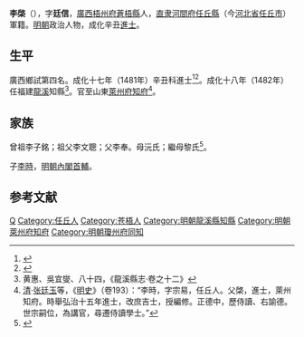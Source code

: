 {{明清人物信息框
| 姓名 = 李棨
| 原名 =
| 圖片名稱= 
| 圖片大小 =
| 圖片說明 = 
| 最高職務 = 山東萊州府知府
| 國家 = 大明 
| 爵位 =
| 籍貫 = [[廣西|廣西]][[梧州府|梧州府]][[蒼梧縣|蒼梧縣]]<br>[[北直隶|直隶]][[河間府|河間府]][[任丘縣|任丘縣]]軍籍
| 族裔 = 
| 字號 = 字廷信
| 諡號 =
| 出生日期 = 生年不詳
| 出生地點 =
| 逝世日期 = 卒年不詳
| 逝世地點 =
| 墓葬 =
| 配偶 = 
| 親屬 = （子）[[李時_(大學士)|李時]]
| 出身 =
* 成化十七年辛丑科同進士出身
| 經歷 =
| 著作 =  
}}
'''李棨'''（{{bd|？||？|catIdx=}}），字'''廷信'''，[[廣西|廣西]][[梧州府|梧州府]][[蒼梧縣|蒼梧縣]]人，[[北直隶|直隶]][[河間府|河間府]][[任丘縣|任丘縣]]（今[[河北省|河北省]][[任丘市|任丘市]]）軍籍。[[明朝|明朝]]政治人物，成化辛丑[[進士|進士]]。

== 生平 ==
廣西鄉試第四名。成化十七年（1481年）辛丑科進士<ref>{{Cite book|title=《[[皇明贡举考|皇明贡举考]]》卷五|last=（明）[[张朝瑞|张朝瑞]]|first=|publisher=《续修四库全书》史部第828册|year=|isbn=|location=|pages=}}</ref><ref>{{Cite book|title=贡举志五种 上|last=鲁小俊，江俊伟著|first=|publisher=武汉：武汉大学出版社|year=2009|isbn=978-7-307-07043-1|location=|pages=254-256}}</ref>。成化十八年（1482年）任福建[[龍溪縣|龍溪]]知縣<ref>黄惠、吳宜燮、八十四，《龍溪縣志·卷之十二》</ref>。官至山東[[萊州府|萊州府]][[知府|知府]]<ref>[[清|清]]·[[张廷玉|张廷玉]]等，《[[明史|明史]]》（卷193）：“李時，字宗易，任丘人。父棨，進士，萊州知府。時舉弘治十五年進士，改庶吉士，授編修。正德中，歷侍讀、右諭德。世宗嗣位，為講官，尋遷侍讀學士。”</ref>。

==家族==
曾祖李子銘；祖父李文聰；父李奉。母沅氏；繼母黎氏<ref>{{Cite book|title=天一阁藏明代科举录选刊 登科录 点校本|last=龚延明主编|first=|publisher=宁波出版社|year=2016|isbn=978-7-5526-2320-8|location=宁波|pages=|quote=《天一閣藏明代科舉錄選刊.登科錄》之《成化十七年進士登科錄》}}</ref>。

子[[李時_(大學士)|李時]]，[[明朝內閣首輔|明朝內閣首輔]]。

==参考文献==
{{reflist}}

{{成化十七年辛丑科殿試金榜}}

{{Authority control}}

{{DEFAULTSORT:Li李}}
[[Category:李姓|Q]]
[[Category:任丘人|Category:任丘人]]
[[Category:苍梧人|Category:苍梧人]]
[[Category:明朝龍溪縣知縣|Category:明朝龍溪縣知縣]]
[[Category:明朝萊州府知府|Category:明朝萊州府知府]]
[[Category:明朝瓊州府同知|Category:明朝瓊州府同知]]